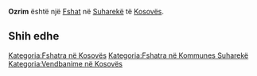 {{Fshat në Kosovës
 | Emri                = Ozrim
| srp_N_name = Ozrim
| srp_N_FULL_NAME_RO = Ozrim
| srp_N_FULL_NAME_ND_RO = Ozrim
| srp_N_SORT_NAME_RG = OZRIM
| srp_N_FULL_NAME_RG = Ozrim
| srp_N_FULL_NAME_ND_RG = Ozrim

 | Emri (Rasa dhanore) = 
 | Figura              = 
 | Shteti              = Kosovo
 | Komuna              = Suharekë
 | Kodi postar         = 
 | Sipërfaqja          = 

 | Popullsia           = 

 | Regj. i popullsisë  = 
 | Dend. e popullsisë  = 
 | Faqja zyrtare       = 
 <!--- Koordinatat ----> 
 | Gjerësia            = 42.709444
 | Gjatësia            = 20.634722
 | Lartësia            = 
}}
'''Ozrim''' është një [[Fshat]] në [[Suharekë]] të [[Kosovës]].

<!-- == Gjeografia == -->
<!-- == Historia == -->
<!-- == Demografia == -->
== Shih edhe ==
{{Komuna Suharekë}}
{{Kosovo-Administrata-Cung}}

[[Kategoria:Fshatra në Kosovës]]
[[Kategoria:Fshatra në Kommunes Suharekë]]
[[Kategoria:Vendbanime në Kosovës]]